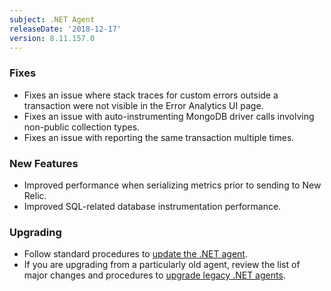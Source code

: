 ```yaml
---
subject: .NET Agent
releaseDate: '2018-12-17'
version: 8.11.157.0
---
```


### Fixes

* Fixes an issue where stack traces for custom errors outside a transaction were not visible in the Error Analytics UI page.
* Fixes an issue with auto-instrumenting MongoDB driver calls involving non-public collection types.
* Fixes an issue with reporting the same transaction multiple times.

### New Features

* Improved performance when serializing metrics prior to sending to New Relic.
* Improved SQL-related database instrumentation performance.

### Upgrading

* Follow standard procedures to [update the .NET agent](/docs/agents/net-agent/installation-configuration/update-net-agent).
* If you are upgrading from a particularly old agent, review the list of major changes and procedures to [upgrade legacy .NET agents](/docs/agents/net-agent/troubleshooting/upgrade-legacy-net-agents).
